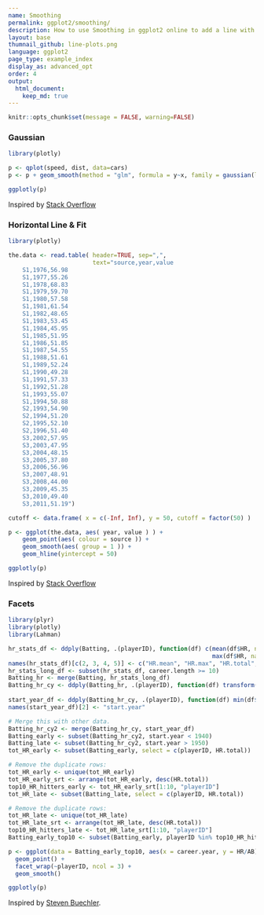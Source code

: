 ```yaml
---
name: Smoothing
permalink: ggplot2/smoothing/
description: How to use Smoothing in ggplot2 online to add a line with specified slope and intercept to the plot.
layout: base
thumnail_github: line-plots.png
language: ggplot2
page_type: example_index
display_as: advanced_opt
order: 4
output:
  html_document:
    keep_md: true
---
```


```r
knitr::opts_chunk$set(message = FALSE, warning=FALSE)
```
### Gaussian

```r
library(plotly)

p <- qplot(speed, dist, data=cars)
p <- p + geom_smooth(method = "glm", formula = y~x, family = gaussian(link = 'log'))

ggplotly(p)
```
Inspired by <a href="http://stackoverflow.com/questions/26138541/use-geom-smooth-with-transformed-y">Stack Overflow</a>

### Horizontal Line & Fit

```r
library(plotly)

the.data <- read.table( header=TRUE, sep=",",
                        text="source,year,value
    S1,1976,56.98
    S1,1977,55.26
    S1,1978,68.83
    S1,1979,59.70
    S1,1980,57.58
    S1,1981,61.54
    S1,1982,48.65
    S1,1983,53.45
    S1,1984,45.95
    S1,1985,51.95
    S1,1986,51.85
    S1,1987,54.55
    S1,1988,51.61
    S1,1989,52.24
    S1,1990,49.28
    S1,1991,57.33
    S1,1992,51.28
    S1,1993,55.07
    S1,1994,50.88
    S2,1993,54.90
    S2,1994,51.20
    S2,1995,52.10
    S2,1996,51.40
    S3,2002,57.95
    S3,2003,47.95
    S3,2004,48.15
    S3,2005,37.80
    S3,2006,56.96
    S3,2007,48.91
    S3,2008,44.00
    S3,2009,45.35
    S3,2010,49.40
    S3,2011,51.19")

cutoff <- data.frame( x = c(-Inf, Inf), y = 50, cutoff = factor(50) )

p <- ggplot(the.data, aes( year, value ) ) +
    geom_point(aes( colour = source )) +
    geom_smooth(aes( group = 1 )) +
    geom_hline(yintercept = 50)

ggplotly(p)
```
Inspired by <a href="http://stackoverflow.com/questions/13254441/add-a-horizontal-line-to-plot-and-legend-in-ggplot2">Stack Overflow</a>

### Facets

```r
library(plyr)
library(plotly)
library(Lahman)

hr_stats_df <- ddply(Batting, .(playerID), function(df) c(mean(df$HR, na.rm = T),
                                                          max(df$HR, na.rm = T), sum(df$HR, na.rm = T), nrow(df)))
names(hr_stats_df)[c(2, 3, 4, 5)] <- c("HR.mean", "HR.max", "HR.total", "career.length")
hr_stats_long_df <- subset(hr_stats_df, career.length >= 10)
Batting_hr <- merge(Batting, hr_stats_long_df)
Batting_hr_cy <- ddply(Batting_hr, .(playerID), function(df) transform(df, career.year = yearID -
                                                                           min(yearID) + 1))
start_year_df <- ddply(Batting_hr_cy, .(playerID), function(df) min(df$yearID))
names(start_year_df)[2] <- "start.year"

# Merge this with other data.
Batting_hr_cy2 <- merge(Batting_hr_cy, start_year_df)
Batting_early <- subset(Batting_hr_cy2, start.year < 1940)
Batting_late <- subset(Batting_hr_cy2, start.year > 1950)
tot_HR_early <- subset(Batting_early, select = c(playerID, HR.total))

# Remove the duplicate rows:
tot_HR_early <- unique(tot_HR_early)
tot_HR_early_srt <- arrange(tot_HR_early, desc(HR.total))
top10_HR_hitters_early <- tot_HR_early_srt[1:10, "playerID"]
tot_HR_late <- subset(Batting_late, select = c(playerID, HR.total))

# Remove the duplicate rows:
tot_HR_late <- unique(tot_HR_late)
tot_HR_late_srt <- arrange(tot_HR_late, desc(HR.total))
top10_HR_hitters_late <- tot_HR_late_srt[1:10, "playerID"]
Batting_early_top10 <- subset(Batting_early, playerID %in% top10_HR_hitters_early)

p <- ggplot(data = Batting_early_top10, aes(x = career.year, y = HR/AB)) +
  geom_point() +
  facet_wrap(~playerID, ncol = 3) + 
  geom_smooth()

ggplotly(p)
```
Inspired by <a href="http://www3.nd.edu/~steve/computing_with_data/16_Baseball_example/baseball_example.html">Steven Buechler</a>.
